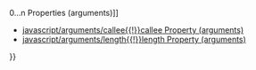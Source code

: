 {{Page_Title}}
{{Flags}}
{{Summary_Section|An object representing the arguments to the currently executing function, and the functions that called it.

}}
{{JS_Syntax|Formats={{JS_Syntax_Format
|Format= [ function '''.''' ] '''arguments[''' n ''']'''}}
|Values={{JS_Syntax_Parameter
|Name=function
|Required=Optional
|Description=The name of the currently executing Function object.}}{{JS_Syntax_Parameter
|Name=n
|Required=Required
|Description=The zero-based index to argument values passed to the Function object.}}
}}
{{Remarks_Section
|Remarks=You cannot explicitly create an '''arguments''' object. The '''arguments''' object only becomes available when a function begins execution. The '''arguments''' object of the function is not an array, but the individual arguments are accessed the same way array elements are accessed. The index n is actually a reference to one of the '''0''' n properties of the '''arguments''' object.
}}
{{Examples_Section
|Not_required=No
|Examples={{Single_Example
|Language=JavaScript
|Description=The following example illustrates the use of the '''arguments''' object.

|Code= function ArgTest(a, b)
 {
    var s = "";
 
    s += "Expected Arguments: " + ArgTest.length;
    s += "&lt;br /&gt;";
    s += "Passed Arguments: " + arguments.length;
    s += "&lt;br /&gt;";
 
    s += "The individual arguments are: "
    for (n = 0; n &lt; arguments.length; n++)
    {
       s += ArgTest.arguments[n];
       s += " ";
    }
 
    document.write(s);
 }
 
 ArgTest(1, 2, "hello", new Date())
 
 // Output:
 // Expected Arguments: 2
 // Passed Arguments: 4
 // The individual arguments are: 1 2 hello Tues Jan 8 08:27:09 PST 20xx
}}}}
{{See_Also_Section
|Manual_links=* [[javascript/arguments/0 n Properties{{!}}0...n Properties (arguments)]]
* [[javascript/arguments/callee{{!}}callee Property (arguments)]]
* [[javascript/arguments/length{{!}}length Property (arguments)]]
}}
{{Topics | JS Basic}}

{{External_Attribution
|Is_CC-BY-SA=No
|Sources=MSDN
|MDN_link=
|MSDN_link=http://msdn.microsoft.com/en-us/library/ie/87dw3w1k(v=vs.94).aspx
|HTML5Rocks_link=
}}
